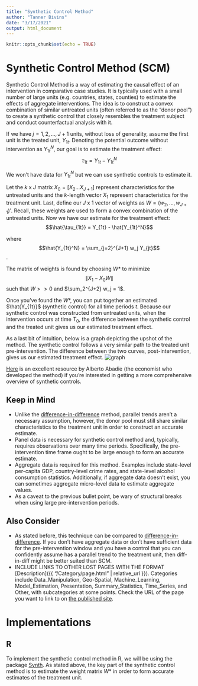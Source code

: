 ```yaml
---
title: "Synthetic Control Method"
author: "Tanner Bivins"
date: "3/17/2021"
output: html_document
---
```


```r
knitr::opts_chunk$set(echo = TRUE)
```

# Synthetic Control Method (SCM)

Synthetic Control Method is a way of estimating the causal effect of an intervention in comparative case studies. It is typically used with a small number of large units (e.g. countries, states, counties) to estimate the effects of aggregate interventions. The idea is to construct a convex combination of similar untreated units (often referred to as the "donor pool") to create a synthetic control that closely resembles the treatment subject and conduct counterfactual analysis with it.

If we have $j = 1, 2, ..., J+1$ units, without loss of generality, assume the first unit is the treated unit, $Y_{1t}$. Denoting the potential outcome without intervention as $Y_{1t}^N$, our goal is to estimate the treatment effect: $$\tau_{1t} = Y_{1t} - Y_{1t}^N$$

We won't have data for $Y_{1t}^N$ but we can use synthetic controls to estimate it. 

Let the $k$ x $J$ matrix $X_0 = [X_2 ... X_{J+1}]$ represent characteristics for the untreated units and the $k$-length vector $X_1$ represent characteristics for the treatment unit. Last, define our $J$ x $1$ vector of weights as $W = (w_2, ..., w_{J+1})'$. Recall, these weights are used to form a convex combination of the untreated units. Now we have our estimate for the treatment effect: $$\hat{\tau_{1t}} = Y_{1t} - \hat{Y_{1t}^N}$$

where $$\hat{Y_{1t}^N} = \sum_{j=2}^{J+1} w_j Y_{jt}$$.

The matrix of weights is found by choosing $W*$ to minimize $$\|X_1 - X_0W\|$$ such that $W >> 0$ and $\sum_2^{J+2} w_j = 1$.

Once you've found the $W*$, you can put together an estimated $\hat{Y_{1t}}$ (synthetic control) for all time periods $t$. Because our synthetic control was constructed from untreated units, when the intervention occurs at time $T_0$, the difference between the synthetic control and the treated unit gives us our estimated treatment effect.

As a last bit of intuition, below is a graph depicting the upshot of the method. The synthetic control follows a very similar path to the treated unit pre-intervention. The difference between the two curves, post-intervention, gives us our estimated treatment effect. ![graph](../../Other/Images/scm-graph.jpg)



[Here](https://economics.mit.edu/files/17847) is an excellent resource by Alberto Abadie (the economist who developed the method) if you're interested in getting a more comprehensive overview of synthetic controls.

## Keep in Mind

- Unlike the [difference-in-difference](https://lost-stats.github.io/Model_Estimation/Research_Design/two_by_two_difference_in_difference.html) method, parallel trends aren't a necessary assumption, however, the donor pool must still share similar characteristics to the treatment unit in order to construct an accurate estimate.
- Panel data is necessary for synthetic control method and, typically, requires observations over many time periods. Specifically, the pre-intervention time frame ought to be large enough to form an accurate estimate.
- Aggregate data is required for this method. Examples include state-level per-capita GDP, country-level crime rates, and state-level alcohol consumption statistics. Additionally, if aggregate data doesn't exist, you can sometimes aggregate micro-level data to estimate aggregate values.
- As a caveat to the previous bullet point, be wary of structural breaks when using large pre-intervention periods. 

## Also Consider

- As stated before, this technique can be compared to [difference-in-difference](https://lost-stats.github.io/Model_Estimation/Research_Design/two_by_two_difference_in_difference.html). If you don't have aggregate data or don't have sufficient data for the pre-intervention window and you have a control that you can confidently assume has a parallel trend to the treatment unit, then diff-in-diff might be better suited than SCM.
- INCLUDE LINKS TO OTHER LOST PAGES WITH THE FORMAT [Description]({{ "/Category/page.html" | relative_url }}). Categories include Data_Manipulation, Geo-Spatial, Machine_Learning, Model_Estimation, Presentation, Summary_Statistics, Time_Series, and Other, with subcategories at some points. Check the URL of the page you want to link to on [the published site](https://lost-stats.github.io/).

# Implementations

## R
To implement the synthetic control method in R, we will be using the package [Synth](https://cran.r-project.org/web/packages/Synth/Synth.pdf). As stated above, the key part of the synthetic control method is to estimate the weight matrix $W*$ in order to form accurate estimates of the treatment unit. 